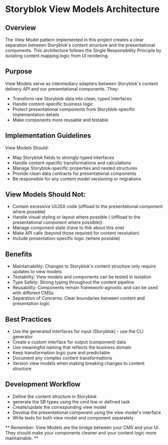 
<Meta title="Dev Tools/Storyblok View Model" />

# Storyblok View Models Architecture

## Overview

The View Model pattern implemented in this project creates a clear separation between Storyblok's content structure and the presentational components. This architecture follows the Single Responsibility Principle by isolating content mapping logic from UI rendering.

## Purpose

View Models serve as intermediary adapters between Storyblok's content delivery API and our presentational components. They:

- Transform raw Storyblok data into clean, typed interfaces
- Handle content-specific business logic
- Protect presentational components from Storyblok-specific implementation details
- Make components more reusable and testable

## Implementation Guidelines

View Models Should:

- Map Storyblok fields to strongly-typed interfaces
- Handle content-specific transformations and calculations
- Manage Storyblok-specific properties and nested structures
- Provide clean data contracts for presentational components
- Be responsible for any content model versioning or migrations

## View Models Should Not:

- Contain excessive UI/JSX code (offload to the presentational component where possible)
- Handle visual styling or layout where possible ( (offload to the presentational component where possible))
- Manage component state (have to thik about this one)
- Make API calls (beyond those required for content resolution)
- Include presentation-specific logic (where posisble)

## Benefits

- Maintainability: Changes to Storyblok's content structure only require updates to view models
- Testability: View models and components can be tested in isolation
- Type Safety: Strong typing throughout the content pipeline
- Reusability: Components remain framework-agnostic and can be used with different CMSs
- Separation of Concerns: Clear boundaries between content and presentation logic

## Best Practices

- Use the generated interfaces for input (Storyblok) - use the CLI generator
- Create a custom interface for output (component) data
- Use meaningful naming that reflects the business domain
- Keep transformation logic pure and predictable
- Document any complex content transformations
- Version view models when making breaking changes to content structure

## Development Workflow

- Define the content structure in Storyblok
- generate the SB types using the cmd line or defined task
- Create/update the corresponding view model
- Develop the presentational component using the view model's interface
- Write tests for both view model and component separately

** Remember: View Models are the bridge between your CMS and your UI. They should make your components cleaner and your content logic more maintainable. **
